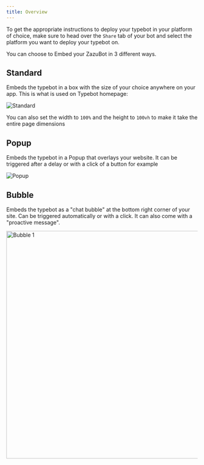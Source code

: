 ```yaml
---
title: Overview
---
```


To get the appropriate instructions to deploy your typebot in your platform of choice, make sure to head over the `Share` tab of your bot and select the platform you want to deploy your typebot on.

You can choose to Embed your ZazuBot in 3 different ways.

## Standard

Embeds the typebot in a box with the size of your choice anywhere on your app. This is what is used on Typebot homepage:

<Frame>
  <img src="/images/embeddings/standard.png" alt="Standard" />
</Frame>

You can also set the width to `100%` and the height to `100vh` to make it take the entire page dimensions

## Popup

Embeds the typebot in a Popup that overlays your website. It can be triggered after a delay or with a click of a button for example

<Frame>
  <img src="/images/embeddings/popup.png" alt="Popup" />
</Frame>

## Bubble

Embeds the typebot as a "chat bubble" at the bottom right corner of your site. Can be triggered automatically or with a click. It can also come with a "proactive message".

<Frame>
  <img src="/images/embeddings/bubble1.png" alt="Bubble 1" width="600px" />
</Frame>
